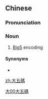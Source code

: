 {{also|大五码}}
==Chinese==
{{zh-forms|s=大五码}}

===Pronunciation===
{{zh-pron
|m=dàwǔmǎ
|c=daai6 ng5 maa5
|cat=n
}}

===Noun===
{{zh-noun}}

# [[Big5]] encoding

====Synonyms====
* {{zh-l|五大碼}}

[[Category:zh:Computing|大00大五碼]]

[[zh:大五碼]]